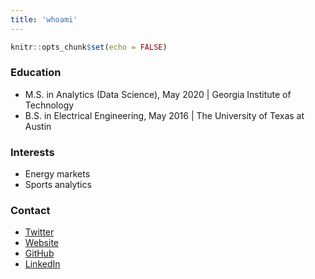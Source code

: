 ```yaml
---
title: 'whoami'
---
```


```r
knitr::opts_chunk$set(echo = FALSE)
```

```{=html}
<style>
d-article li {
    margin-bottom: 0em;
}
d-article h3 {
    margin-bottom: 0em;
    margin-top: 0em;
}
</style>
```
### Education

-   M.S. in Analytics (Data Science), May 2020 \| Georgia Institute of Technology
-   B.S. in Electrical Engineering, May 2016 \| The University of Texas at Austin

### Interests

-   Energy markets
-   Sports analytics

### Contact

-   [Twitter](https://twitter.com/TonyElHabr)
-   [Website](https://tonyelhabr.rbind.io)
-   [GitHub](https://github.com/tonyelhabr)
-   [LinkedIn](https://www.linkedin.com/in/anthony-elhabr)
